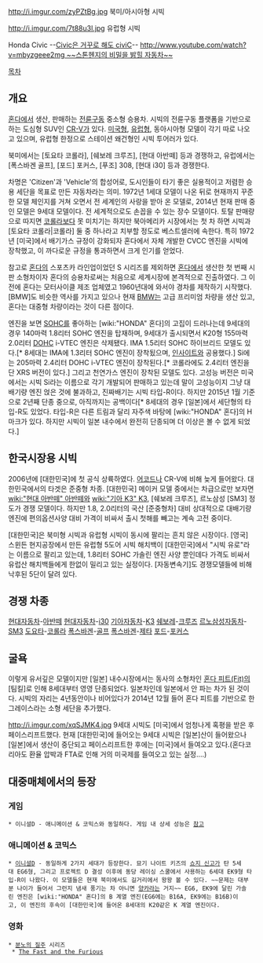 http://i.imgur.com/zyPZtBg.jpg
북미/아시아형 시빅

http://i.imgur.com/7t88u3l.jpg
유럽형 시빅

Honda Civic --[[긔엽긔는 거꾸로 해도 긔엽긔|Civic은 거꾸로 해도 civiC]]--
[[http://www.youtube.com/watch?v=mbyzgeee2mg ~~스톤헨지의 비밀을 밝힐 자동차~~]]

[[목차]]

== 개요 ==
[[HONDA|혼다]]에서 생산, 판매하는 [[FF(자동차)|전륜구동]] 중소형 승용차. 시빅의 전륜구동 플랫폼을 기반으로 하는 도심형 SUV인 [[혼다 CR-V|CR-V]]가 있다. [[미국]]형, [[유럽]]형, 동아시아형 모델이 각기 따로 나오고 있으며, 유럽형 한정으로 스테이션 왜건형인 시빅 투어러가 있다.

북미에서는 [토요타 코롤라], [쉐보레 크루즈], [현대 아반떼] 등과 경쟁하고, 유럽에서는 [폭스바겐 골프], [포드] 포커스, [푸조] 308, [현대 i30] 등과 경쟁한다.

차명은 'Citizen'과 'Vehicle'의 합성어로, 도시인들이 타기 좋은 실용적이고 저렴한 승용 세단을 목표로 만든 자동차라는 의미. 1972년 1세대 모델이 나온 뒤로 현재까지 꾸준한 모델 체인지를 거쳐 오면서 전 세계인의 사랑을 받아 온 모델로, 2014년 현재 판매 중인 모델은 9세대 모델이다. 전 세계적으로도 손꼽을 수 있는 장수 모델이다. 토탈 판매량으로 따지면 [[토요타 코롤라|코롤라]]보다 못 미치기는 하지만 북아메리카 시장에서는 첫 차 하면 시빅과 [토요타 코롤라|코롤라] 둘 중 하나라고 치부할 정도로 베스트셀러에 속한다. 특히 1972년 [미국]에서 배기가스 규정이 강화되자 혼다에서 자체 개발한 CVCC 엔진을 시빅에 장착했고, 이 까다로운 규정을 통과하면서 크게 인기를 얻었다.

참고로 [[HONDA|혼다]]의 스포츠카 라인업이었던 S 시리즈를 제외하면 [[HONDA|혼다]]에서 생산한 첫 번째 시판 소형차이자 혼다의 승용차로써는 처음으로 세계시장에 본격적으로 진출하였다. 그 이전에 혼다는 모터사이클 제조 업체였고 1960년대에 와서야 경차를 제작하기 시작했다. [BMW]도 비슷한 역사를 가지고 있으나 현재 [[BMW]]는 고급 프리미엄 차량을 생산 있고, 혼다는 대중형 차량이라는 것이 다른 점이다.

엔진을 보면 [[SOHC]]를 좋아하는 [wiki:"HONDA" 혼다]의 고집이 드러나는데 9세대의 경우 140마력 1.8리터 SOHC 엔진을 탑재하며, 9세대가 출시되면서 K20형 155마력 2.0리터 [[DOHC]] i-VTEC 엔진은 삭제됐다. IMA 1.5리터 SOHC 하이브리드 모델도 있다.[* 8세대는 IMA에 1.3리터 SOHC 엔진이 장착됬으며, [[혼다 인사이트|인사이트]]와 공용했다.] Si에는 205마력 2.4리터 DOHC i-VTEC 엔진이 장착된다.[* 코롤라에도 2.4리터 엔진을 단 XRS 버전이 있다.] 그리고 천연가스 엔진이 장착된 모델도 있다. 고성능 버전은 미국에서는 시빅 Si라는 이름으로 각기 개발되어 판매하고 있는데 말이 고성능이지 그냥 대배기량 엔진 얹은 것에 불과하고, 진짜배기는 시빅 타입-R이다. 하지만 2015년 1월 기준으로 2년째 단종 중으로, 아직까지는 공백이다[* 8세대의 경우 [일본]에서 세단형의 타입-R도 있었다. 타입-R은 다른 트림과 달리 자주색 바탕에 [wiki:"HONDA" 혼다]의 H 마크가 있다. 하지만 시빅이 일본 내수에서 완전히 단종되며 더 이상은 볼 수 없게 되었다.]

== 한국시장용 시빅 ==

2006년에 [대한민국]에 첫 공식 상륙하였다. [[혼다 어코드|어코드]]나 CR-V에 비해 늦게 들어왔다. 대한민국에서의 타겟은 준중형 차종. [대한민국] 메이커 모델 중에서는 차급으로만 보자면 [[wiki:"현대 아반떼" 아반떼]]와 [[wiki:"기아 K3" K3]], [쉐보레 크루즈], 르노삼성 [SM3] 정도가 경쟁 모델이다. 하지만 1.8, 2.0리터의 국산 [준중형차] 대비 상대적으로 대배기량 엔진에 편의옵션사양 대비 가격이 비싸서 출시 첫해를 빼고는 계속 고전 중이다.

[대한민국]은 북미형 시빅과 유럽형 시빅이 동시에 팔리는 흔치 않은 시장이다. [영국] 스윈든 현지공장에서 만든 유럽형 5도어 시빅 해치백이 [대한민국]에서 "시빅 유로"라는 이름으로 팔리고 있는데, 1.8리터 SOHC 가솔린 엔진 사양 뿐인데다 가격도 비싸서 유럽산 해치백들에게 한없이 밀리고 있는 실정이다. [자동변속기]도 경쟁모델들에 비해 낙후된 5단이 달려 있다.

== 경쟁 차종 ==
[[현대자동차]]-[[아반떼]]
[[현대자동차]]-[[현대 i30|i30]]
[[기아자동차]]-[[기아 K3|K3]]
[[쉐보레]]-[[쉐보레 크루즈|크루즈]]
[[르노삼성자동차]]-[[SM3]]
[[도요타]]-[[토요타 코롤라|코롤라]]
[[폭스바겐]]-[[폭스바겐 골프|골프]]
[[폭스바겐]]-[[폭스바겐 제타|제타]]
[[포드]]-[[포드 포커스|포커스]]

== 굴욕 ==

이렇게 유서깊은 모델이지만 [일본] 내수시장에서는 동사의 소형차인 [[Fit#s-2|혼다 피트(Fit)]]의 [팀킬]로 인해 8세대부터 영영 단종되었다. 일본차인데 일본에서 안 파는 차가 된 것이다. 시빅의 자리는 4년동안이나 비어있다가 2014년 12월 들어 혼다 피트를 기반으로 한 그레이스라는 소형 세단을 추가했다.

http://i.imgur.com/xqSJMK4.jpg
9세대 시빅도 [미국]에서 엄청나게 혹평을 받은 후 페이스리프트했다. 현재 [대한민국]에 들어오는 9세대 시빅은 [일본]산이 들어왔으나 [일본]에서 생산이 중단되고 페이스리프트한 후에는 [미국]에서 들여오고 있다.(혼다코리아도 환율 압박과 FTA로 인해 거의 미국제를 들여오고 있는 실정....)

== 대중매체에서의 등장 ==
=== 게임 ===
 * 이니셜D - 애니메이션 & 코믹스와 동일하다. 게임 내 상세 성능은 [[이니셜D/등장차량#s-3|참고]]
=== 애니메이션 & 코믹스 ===
 * [[이니셜D]] - 동일하게 2가지 세대가 등장한다. 묘기 나이트 키즈의 [[쇼지 신고]]가 탄 5세대 EG6형, 그리고 프로젝트 D 결성 이후에 동당 레이싱 스쿨에서 사용하는 6세대 EK9형 타입-R이 나왔다. 이 모델들은 현재 북미에서도 길거리에서 왕왕 볼 수 있다. ~~문제는 대부분 나이가 들어서 그런지 냄새 풍기는 차 아니면 [[양카]]라는 거지~~ EG6, EK9에 달린 가솔린 엔진은 [wiki:"HONDA" 혼다]의 B 계열 엔진(EG6에는 B16A, EK9에는 B16B)이고, 이 엔진의 후속이 [대한민국]에 들어온 8세대의 K20같은 K 계열 엔진이다.

=== 영화 ===
 * [[분노의 질주]] 시리즈
  * [[The Fast and the Furious]]
